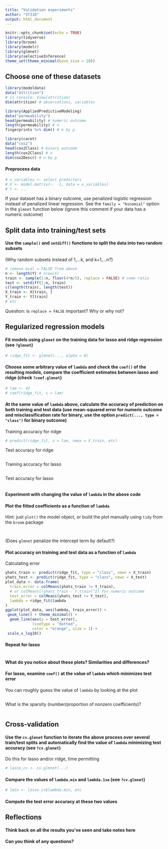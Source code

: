 ```yaml
---
title: "Validation experiments"
author: "ST310"
output: html_document
---
```


```r
knitr::opts_chunk$set(echo = TRUE)
library(tidyverse) 
library(broom)     
library(modelr)    
library(glmnet)    
library(selectiveInference)
theme_set(theme_minimal(base_size = 20))
```

## Choose one of these datasets

```r
library(modeldata)
data("attrition")
# in console: View(attrition)
dim(attrition) # observations, variables
```

```r
library(AppliedPredictiveModeling)
data("permeability")
head(permeability) # numeric outcome
length(permeability) # n
fingerprints %>% dim() # n by p
```

```r
library(caret)
data("cox2")
head(cox2Class) # binary outcome
length(cox2Class) # n
dim(cox2Descr) # n by p
```

#### Preprocess data

```r
# x_variables <- select predictors
# X <- model.matrix(~. -1, data = x_variables) 
# Y <- ...
```

If your dataset has a binary outcome, use penalized logistic regression instead of penalized linear regression. See the `family = "binomial"` option in the `glmnet` function below (ignore this comment if your data has a numeric outcome)

## Split data into training/test sets

#### Use the `sample()` and `setdiff()` functions to split the data into two random subsets

(Why random subsets instead of 1,...k, and k+1,...n?)

```r
# remove eval = FALSE from above
n <- length(Y) # nrow(X)
train <- sample(1:n, floor(4*n/5), replace = FALSE) # some ratio
test <- setdiff(1:n, train)
c(length(train), length(test))
X_train <- X[train, ]
Y_train <- Y[train]
# etc
```

Question: is `replace = FALSE` important? Why or why not?

## Regularized regression models

#### Fit models using `glmnet` on the **training data** for lasso and ridge regression (see `?glmnet`)

```r
# ridge_fit <- glmnet(..., alpha = 0)

```


#### Choose some arbitrary value of `lambda` and check the `coef()` of the resulting models, compare the coefficient estimates between lasso and ridge (check `?coef.glmnet`)

```r
# lam <- 42
# coef(ridge_fit, s = lam)
```


#### At the same value of `lambda` above, calculate the accuracy of prediction on both training and test data (use mean-squared error for numeric outcome and misclassification rate for binary, use the option `predict(..., type = "class")` for binary outcome)

Training accuracy for ridge

```r
# predict(ridge_fit, s = lam, newx = X_train, etc)
```

Test accuracy for ridge

```r

```


Training accuracy for lasso

```r

```

Test accuracy for lasso

```r

```

#### Experiment with changing the value of `lambda` in the above code

#### Plot the fitted coefficients as a function of `lambda`

Hint: just `plot()` the model object, or build the plot manually using `tidy` from the `broom` package

```r

```

```r

```

(Does `glmnet` penalize the intercept term by default?)

#### Plot accuracy on training and test data as a function of `lambda`

Calculating error

```r
yhats_train <- predict(ridge_fit, type = "class", newx = X_train)
yhats_test <- predict(ridge_fit, type = "class", newx = X_test)
plot_data <- data.frame(
  train_error = colMeans(yhats_train != Y_train),
  # or colMeans((yhats_train - Y_train)^2) for numeric outcome
  test_error = colMeans(yhats_test != Y_test),
  lambda = ridge_fit$lambda
) 
ggplot(plot_data, aes(lambda, train_error)) +
 geom_line() + theme_minimal() +
  geom_line(aes(y = test_error),
            linetype = "dotted",
            color = "orange", size = 1) +
 scale_x_log10()
```

#### Repeat for lasso

```r

```

#### What do you notice about these plots? Similarities and differences?



#### For lasso, examine `coef()` at the value of `lambda` which minimizes test error

You can roughly guess the value of `lambda` by looking at the plot

```r

```

What is the sparsity (number/proportion of nonzero coefficients)?

```r

```

## Cross-validation

#### Use the `cv.glmnet` function to iterate the above process over several train/test splits and automatically find the value of `lambda` minimizing test accuracy (see `?cv.glmnet`)

Do this for lasso and/or ridge, time permitting

```r
# lasso_cv <- cv.glmnet(...)
```

#### Compare the values of `lambda.min` and `lambda.1se` (see `?cv.glmnet`)

```r
# lmin <- lasso_cv$lambda.min, etc

```

#### Compute the test error accuracy at these two values



## Reflections

#### Think back on all the results you've seen and take notes here

#### Can you think of any questions?

